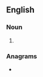 ==English==

===Noun===
{{head|en|noun form}}

# {{plural of|annealer|lang=en}}

===Anagrams===
* {{anagrams|en|a=aaeelnnrs|Lernaeans|reanneals}}